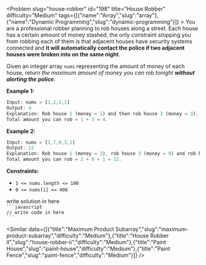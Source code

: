 
<Problem slug="house-robber" id="198" title="House Robber" difficulty="Medium" tags={[{"name":"Array","slug":"array"},{"name":"Dynamic Programming","slug":"dynamic-programming"}]} >
    You are a professional robber planning to rob houses along a street. Each house has a certain amount of money stashed, the only constraint stopping you from robbing each of them is that adjacent houses have security systems connected and **it will automatically contact the police if two adjacent houses were broken into on the same night**.

Given an integer array `nums` representing the amount of money of each house, return _the maximum amount of money you can rob tonight **without alerting the police**_.

**Example 1:**

```javascript 
Input: nums = [1,2,3,1]
Output: 4
Explanation: Rob house 1 (money = 1) and then rob house 3 (money = 3).
Total amount you can rob = 1 + 3 = 4.

```

**Example 2:**

```javascript 
Input: nums = [2,7,9,3,1]
Output: 12
Explanation: Rob house 1 (money = 2), rob house 3 (money = 9) and rob house 5 (money = 1).
Total amount you can rob = 2 + 9 + 1 = 12.

```

**Constraints:**

*   `1 <= nums.length <= 100`
*   `0 <= nums[i] <= 400`
</Problem >

<Solution>
write solution in here
</Solution>

<Code>
```javascript
// write code in here
```
</Code>

<Similar data={[{"title":"Maximum Product Subarray","slug":"maximum-product-subarray","difficulty":"Medium"},{"title":"House Robber II","slug":"house-robber-ii","difficulty":"Medium"},{"title":"Paint House","slug":"paint-house","difficulty":"Medium"},{"title":"Paint Fence","slug":"paint-fence","difficulty":"Medium"}]} />
